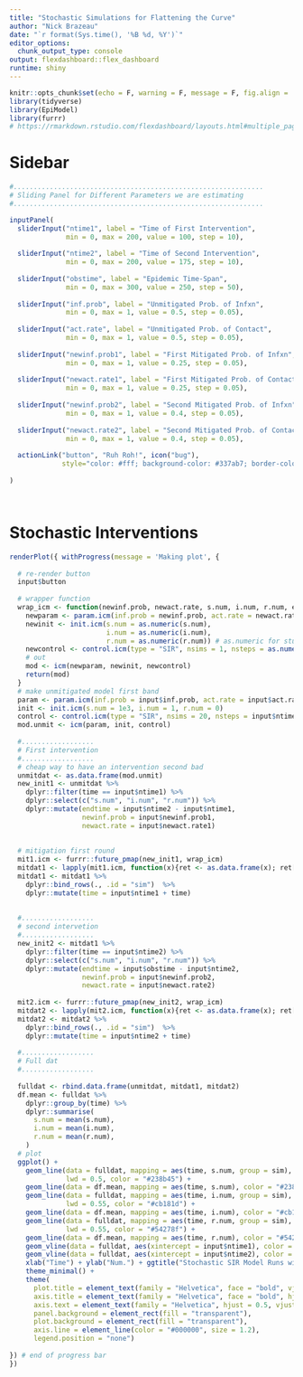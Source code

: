 ```yaml
---
title: "Stochastic Simulations for Flattening the Curve"
author: "Nick Brazeau"
date: "`r format(Sys.time(), '%B %d, %Y')`"
editor_options: 
  chunk_output_type: console
output: flexdashboard::flex_dashboard
runtime: shiny
---
```



```r
knitr::opts_chunk$set(echo = F, warning = F, message = F, fig.align = 'center', results = 'hide', fig.keep = 'all')
library(tidyverse)
library(EpiModel)
library(furrr)
# https://rmarkdown.rstudio.com/flexdashboard/layouts.html#multiple_pages
```


Sidebar {.sidebar}
=====================================

```r
#..............................................................
# Sliding Panel for Different Parameters we are estimating
#..............................................................

inputPanel(
  sliderInput("ntime1", label = "Time of First Intervention",
              min = 0, max = 200, value = 100, step = 10),
  
  sliderInput("ntime2", label = "Time of Second Intervention",
              min = 0, max = 200, value = 175, step = 10),
  
  sliderInput("obstime", label = "Epidemic Time-Span",
              min = 0, max = 300, value = 250, step = 50),
  
  sliderInput("inf.prob", label = "Unmitigated Prob. of Infxn",
              min = 0, max = 1, value = 0.5, step = 0.05),
  
  sliderInput("act.rate", label = "Unmitigated Prob. of Contact",
              min = 0, max = 1, value = 0.5, step = 0.05),
  
  sliderInput("newinf.prob1", label = "First Mitigated Prob. of Infxn",
              min = 0, max = 1, value = 0.25, step = 0.05),
  
  sliderInput("newact.rate1", label = "First Mitigated Prob. of Contact",
              min = 0, max = 1, value = 0.25, step = 0.05),
  
  sliderInput("newinf.prob2", label = "Second Mitigated Prob. of Infxn",
              min = 0, max = 1, value = 0.4, step = 0.05),
  
  sliderInput("newact.rate2", label = "Second Mitigated Prob. of Contact",
              min = 0, max = 1, value = 0.4, step = 0.05),
  
  actionLink("button", "Ruh Roh!", icon("bug"), 
             style="color: #fff; background-color: #337ab7; border-color: #2e6da4")
  
)




```

Stochastic Interventions
=====================================

```r

renderPlot({ withProgress(message = 'Making plot', {
  
  # re-render button
  input$button
  
  # wrapper function
  wrap_icm <- function(newinf.prob, newact.rate, s.num, i.num, r.num, endtime){
    newparam <- param.icm(inf.prob = newinf.prob, act.rate = newact.rate, rec.rate = 0.01)
    newinit <- init.icm(s.num = as.numeric(s.num), 
                        i.num = as.numeric(i.num), 
                        r.num = as.numeric(r.num)) # as.numeric for stupid corner case
    newcontrol <- control.icm(type = "SIR", nsims = 1, nsteps = as.numeric(endtime))
    # out
    mod <- icm(newparam, newinit, newcontrol)
    return(mod)
  }  
  # make unmitigated model first band
  param <- param.icm(inf.prob = input$inf.prob, act.rate = input$act.rate, rec.rate = 0.01)
  init <- init.icm(s.num = 1e3, i.num = 1, r.num = 0)
  control <- control.icm(type = "SIR", nsims = 20, nsteps = input$ntime1)
  mod.unmit <- icm(param, init, control)
  
  #..................
  # First intervention
  #..................
  # cheap way to have an intervention second bad
  unmitdat <- as.data.frame(mod.unmit)
  new_init1 <- unmitdat %>% 
    dplyr::filter(time == input$ntime1) %>% 
    dplyr::select(c("s.num", "i.num", "r.num")) %>% 
    dplyr::mutate(endtime = input$ntime2 - input$ntime1,
                  newinf.prob = input$newinf.prob1,
                  newact.rate = input$newact.rate1)
  
  
  # mitigation first round
  mit1.icm <- furrr::future_pmap(new_init1, wrap_icm)
  mitdat1 <- lapply(mit1.icm, function(x){ret <- as.data.frame(x); ret[, colnames(ret) != "sim"]} ) 
  mitdat1 <- mitdat1 %>% 
    dplyr::bind_rows(., .id = "sim")  %>% 
    dplyr::mutate(time = input$ntime1 + time)
  
  
  #..................
  # second intervetion
  #..................
  new_init2 <- mitdat1 %>% 
    dplyr::filter(time == input$ntime2) %>% 
    dplyr::select(c("s.num", "i.num", "r.num")) %>% 
    dplyr::mutate(endtime = input$obstime - input$ntime2,
                  newinf.prob = input$newinf.prob2,
                  newact.rate = input$newact.rate2)
  
  mit2.icm <- furrr::future_pmap(new_init2, wrap_icm)
  mitdat2 <- lapply(mit2.icm, function(x){ret <- as.data.frame(x); ret[, colnames(ret) != "sim"]} ) 
  mitdat2 <- mitdat2 %>% 
    dplyr::bind_rows(., .id = "sim")  %>% 
    dplyr::mutate(time = input$ntime2 + time)
  
  #..................
  # Full dat
  #..................
  
  fulldat <- rbind.data.frame(unmitdat, mitdat1, mitdat2)
  df.mean <- fulldat %>% 
    dplyr::group_by(time) %>% 
    dplyr::summarise(
      s.num = mean(s.num),
      i.num = mean(i.num),
      r.num = mean(r.num),
    )
  # plot
  ggplot() +
    geom_line(data = fulldat, mapping = aes(time, s.num, group = sim), alpha = 0.25,
              lwd = 0.5, color = "#238b45") +
    geom_line(data = df.mean, mapping = aes(time, s.num), color = "#238b45", lwd = 1.2) +
    geom_line(data = fulldat, mapping = aes(time, i.num, group = sim), alpha = 0.25,
              lwd = 0.55, color = "#cb181d") +
    geom_line(data = df.mean, mapping = aes(time, i.num), color = "#cb181d", lwd = 1.2) +
    geom_line(data = fulldat, mapping = aes(time, r.num, group = sim), alpha = 0.25,
              lwd = 0.55, color = "#54278f") +
    geom_line(data = df.mean, mapping = aes(time, r.num), color = "#54278f", lwd = 1.2) +
    geom_vline(data = fulldat, aes(xintercept = input$ntime1), color = "#000000", linetype = "dashed", size = 1.5, alpha = 0.8) +
    geom_vline(data = fulldat, aes(xintercept = input$ntime2), color = "#000000", linetype = "dashed", size = 1.5, alpha = 0.8) +
    xlab("Time") + ylab("Num.") + ggtitle("Stochastic SIR Model Runs with Interventions (Black)") + 
    theme_minimal() +
    theme(
      plot.title = element_text(family = "Helvetica", face = "bold", vjust = 0.5,  hjust = 0.5, size = 22),
      axis.title = element_text(family = "Helvetica", face = "bold", hjust = 0.5, vjust = 0.5, size = 18),
      axis.text = element_text(family = "Helvetica", hjust = 0.5, vjust = 0.5, size = 17),
      panel.background = element_rect(fill = "transparent"),
      plot.background = element_rect(fill = "transparent"),
      axis.line = element_line(color = "#000000", size = 1.2),
      legend.position = "none") 
  
}) # end of progress bar
})

```
